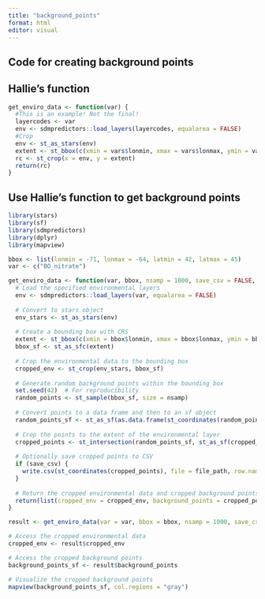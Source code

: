 ```yaml
---
title: "background_points"
format: html
editor: visual
---
```


## Code for creating background points

## Hallie's function

```r
get_enviro_data <- function(var) {
  #This is an example! Not the final!
  layercodes <- var
  env <- sdmpredictors::load_layers(layercodes, equalarea = FALSE)
  #Crop
  env <- st_as_stars(env)
  extent <- st_bbox(c(xmin = vars$lonmin, xmax = vars$lonmax, ymin = vars$latmin, ymax = vars$latmax), crs = st_crs(env))
  rc <- st_crop(x = env, y = extent)
  return(rc)
}
```

## Use Hallie's function to get background points

```r
library(stars)
library(sf)
library(sdmpredictors)
library(dplyr)
library(mapview)

bbox <- list(lonmin = -71, lonmax = -64, latmin = 42, latmax = 45)
var <- c("BO_nitrate")

get_enviro_data <- function(var, bbox, nsamp = 1000, save_csv = FALSE, file_path = "background_points.csv") {
  # Load the specified environmental layers
  env <- sdmpredictors::load_layers(var, equalarea = FALSE)
  
  # Convert to stars object
  env_stars <- st_as_stars(env)
  
  # Create a bounding box with CRS
  extent <- st_bbox(c(xmin = bbox$lonmin, xmax = bbox$lonmax, ymin = bbox$latmin, ymax = bbox$latmax), crs = st_crs(env_stars))
  bbox_sf <- st_as_sfc(extent)
  
  # Crop the environmental data to the bounding box
  cropped_env <- st_crop(env_stars, bbox_sf)
  
  # Generate random background points within the bounding box
  set.seed(42)  # For reproducibility
  random_points <- st_sample(bbox_sf, size = nsamp)
  
  # Convert points to a data frame and then to an sf object
  random_points_sf <- st_as_sf(as.data.frame(st_coordinates(random_points)), coords = c("X", "Y"), crs = st_crs(env_stars))
  
  # Crop the points to the extent of the environmental layer
  cropped_points <- st_intersection(random_points_sf, st_as_sf(cropped_env, as_points = FALSE, merge = TRUE))
  
  # Optionally save cropped points to CSV
  if (save_csv) {
    write.csv(st_coordinates(cropped_points), file = file_path, row.names = FALSE)
  }
  
  # Return the cropped environmental data and cropped background points
  return(list(cropped_env = cropped_env, background_points = cropped_points))
}

result <- get_enviro_data(var = var, bbox = bbox, nsamp = 1000, save_csv = TRUE, file_path = "cropped_background_points.csv")

# Access the cropped environmental data
cropped_env <- result$cropped_env

# Access the cropped background points
background_points_sf <- result$background_points

# Visualize the cropped background points
mapview(background_points_sf, col.regions = "gray")

```
